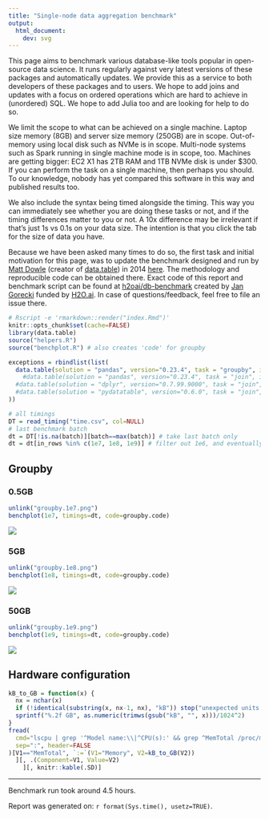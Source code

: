 ```yaml
---
title: "Single-node data aggregation benchmark"
output:
  html_document:
    dev: svg
---
```


This page aims to benchmark various database-like tools popular in open-source data science. It runs regularly against very latest versions of these packages and automatically updates. We provide this as a service to both developers of these packages and to users. We hope to add joins and updates with a focus on ordered operations which are hard to achieve in (unordered) SQL. We hope to add Julia too and are looking for help to do so.

We limit the scope to what can be achieved on a single machine. Laptop size memory (8GB) and server size memory (250GB) are in scope. Out-of-memory using local disk such as NVMe is in scope. Multi-node systems such as Spark running in single machine mode is in scope, too. Machines are getting bigger: EC2 X1 has 2TB RAM and 1TB NVMe disk is under $300. If you can perform the task on a single machine, then perhaps you should. To our knowledge, nobody has yet compared this software in this way and published results too.

We also include the syntax being timed alongside the timing. This way you can immediately see whether you are doing these tasks or not, and if the timing differences matter to you or not. A 10x difference may be irrelevant if that's just 1s vs 0.1s on your data size. The intention is that you click the tab for the size of data you have.

Because we have been asked many times to do so, the first task and initial motivation for this page, was to update the benchmark designed and run by [Matt Dowle](https://github.com/mattdowle) (creator of [data.table](https://github.com/Rdatatable/data.table)) in 2014 [here](https://github.com/Rdatatable/data.table/wiki/Benchmarks-%3A-Grouping). The methodology and reproducible code can be obtained there. Exact code of this report and benchmark script can be found at [h2oai/db-benchmark](https://github.com/h2oai/db-benchmark) created by [Jan Gorecki](https://github.com/jangorecki) funded by [H2O.ai](https://www.h2o.ai). In case of questions/feedback, feel free to file an issue there.  

```r
# Rscript -e 'rmarkdown::render("index.Rmd")'
knitr::opts_chunk$set(cache=FALSE)
library(data.table)
source("helpers.R")
source("benchplot.R") # also creates 'code' for groupby
```

```r
exceptions = rbindlist(list(
  data.table(solution = "pandas", version="0.23.4", task = "groupby", in_rows = 1e9, data=c("G1_1e9_1e2.csv"), comment = "lack of memory to read csv")#,
    #data.table(solution = "pandas", version="0.23.4", task = "join", in_rows = 1e9, data=c("X1e9_2c.csv-Y1e9_2c.csv"), comment = "lack of memory"),
  #data.table(solution = "dplyr", version="0.7.99.9000", task = "join", in_rows = 1e9, data=c("X1e9_2c.csv-Y1e9_2c.csv"), comment = "Cannot allocate memory"),
  #data.table(solution = "pydatatable", version="0.6.0", task = "join", in_rows = c(1e7,1e8,1e9), data=c("X1e7_2c.csv-Y1e7_2c.csv","X1e8_2c.csv-Y1e8_2c.csv","X1e9_2c.csv-Y1e9_2c.csv"), comment = "not yet implemented")
))
```

```r
# all timings
DT = read_timing("time.csv", col=NULL)
# last benchmark batch
dt = DT[!is.na(batch)][batch==max(batch)] # take last batch only
dt = dt[in_rows %in% c(1e7, 1e8, 1e9)] # filter out 1e6, and eventually others
```

## Groupby {.tabset .tabset-fade .tabset-pills}

### 0.5GB

```r
unlink("groupby.1e7.png")
benchplot(1e7, timings=dt, code=groupby.code)
```
![](groupby.1e7.png)

### 5GB

```r
unlink("groupby.1e8.png")
benchplot(1e8, timings=dt, code=groupby.code)
```
![](groupby.1e8.png)

### 50GB {.active}

```r
unlink("groupby.1e9.png")
benchplot(1e9, timings=dt, code=groupby.code)
```
![](groupby.1e9.png)

## Hardware configuration

```r
kB_to_GB = function(x) {
  nx = nchar(x)
  if (!identical(substring(x, nx-1, nx), "kB")) stop("unexpected units of memory returned from 'grep ^MemTotal /proc/meminfo', expects 'kB'")
  sprintf("%.2f GB", as.numeric(trimws(gsub("kB", "", x)))/1024^2)
}
fread(
  cmd="lscpu | grep '^Model name:\\|^CPU(s):' && grep ^MemTotal /proc/meminfo",
  sep=":", header=FALSE
)[V1=="MemTotal", `:=`(V1="Memory", V2=kB_to_GB(V2))
  ][, .(Component=V1, Value=V2)
    ][, knitr::kable(.SD)]
```

------

Benchmark run took around 4.5 hours.  

Report was generated on: `r format(Sys.time(), usetz=TRUE)`.
